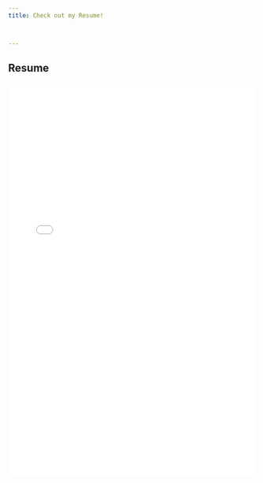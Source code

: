 ```yaml
--- 
title: Check out my Resume! 



---
```

## Resume

<iframe src="./Garg, Nandini - Resume.pdf" width="100%" height="800px" style="border:none;">
    Your browser does not support PDFs. Please download the resume to view it: <a href="./Garg, Nandini - Resume.pdf">Download Resume</a>
</iframe>